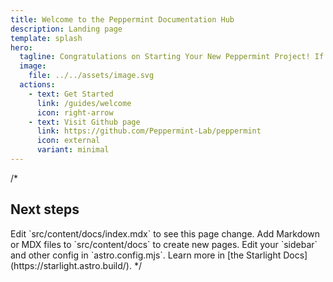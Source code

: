 ```yaml
---
title: Welcome to the Peppermint Documentation Hub
description: Landing page
template: splash
hero:
  tagline: Congratulations on Starting Your New Peppermint Project! If You Haven't Yet, This is the Perfect Place to Learn and Get Started.
  image:
    file: ../../assets/image.svg
  actions:
    - text: Get Started
      link: /guides/welcome
      icon: right-arrow
    - text: Visit Github page
      link: https://github.com/Peppermint-Lab/peppermint
      icon: external
      variant: minimal
---
```


/*
## Next steps

<CardGrid stagger>
	<Card title="Update content" icon="pencil">
		Edit `src/content/docs/index.mdx` to see this page change.
	</Card>
	<Card title="Add new content" icon="add-document">
		Add Markdown or MDX files to `src/content/docs` to create new pages.
	</Card>
	<Card title="Configure your site" icon="setting">
		Edit your `sidebar` and other config in `astro.config.mjs`.
	</Card>
	<Card title="Read the docs" icon="open-book">
		Learn more in [the Starlight Docs](https://starlight.astro.build/).
	</Card>
</CardGrid>
*/
